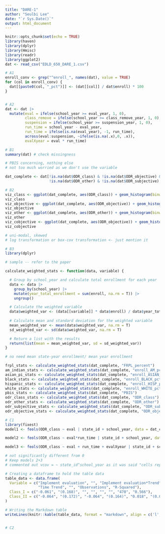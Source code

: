 ```yaml
---
title: "DARE-1"
author: "Seulbi Lee"
date: "`r Sys.Date()`"
output: html_document
---
```


```r
knitr::opts_chunk$set(echo = TRUE)
library(haven)
library(dplyr)
library(Hmisc)
library(readr)
library(ggplot2)
dat <- read_csv("EDLD_650_DARE_1.csv")
```

```r
# A1
enroll_conv <- grep("^enroll_", names(dat), value = TRUE)
for (col in enroll_conv) {
  dat[[paste0(col, "_pct")]] <- (dat[[col]] / dat$enroll) * 100
}


# A2
dat <- dat |> 
  mutate(eval = ifelse(school_year >= eval_year, 1, 0),
         class_remove = ifelse(school_year >= class_remove_year, 1, 0),
         suspension = ifelse(school_year >= suspension_year, 1, 0),
         run_time = school_year - eval_year,
         run_time = ifelse(is.na(eval_year), -1, run_time),
         across(eval:suspension, ~ifelse(is.na(.x),0, .x)),
         evalXyear = eval * run_time)


```

```r
# B1
summary(dat) # check missingness 

# PBIS concerning, nothing else 
# not too much worried as we don't use the variable 

dat_complete <- dat[!is.na(dat$ODR_class) & !is.na(dat$ODR_objective) & 
                    !is.na(dat$ODR_other) & !is.na(dat$ODR_subjective), ]

# B2
viz_class <- ggplot(dat_complete, aes(ODR_class)) + geom_histogram(binwidth=1)
viz_class
viz_objective <- ggplot(dat_complete, aes(ODR_objective)) + geom_histogram(binwidth=1)
viz_objective
viz_other <- ggplot(dat_complete, aes(ODR_other)) + geom_histogram(binwidth=1)
viz_other
viz_cobjective <- ggplot(dat_complete, aes(ODR_objective)) + geom_histogram(binwidth=1)
viz_cobjective

# uni-modal, skewed
# log transformation or box-cox transformation <- just mention it 

# B3
library(dplyr)

# sample -- refer to the paper

calculate_weighted_stats <- function(data, variable) {

  # Group by school_year and calculate total enrollment for each year
  data <- data |> 
    group_by(school_year) |> 
    mutate(year_total_enrollment = sum(enroll, na.rm = T)) |> 
    ungroup()

  # Calculate the weighted variable
  data$weighted_var <- (data[[variable]] * data$enroll) / data$year_total_enrollment
  
  # Calculate mean and standard deviation for the weighted variable
  mean_weighted_var <- mean(data$weighted_var, na.rm = T)
  sd_weighted_var <- sd(data$weighted_var, na.rm = T)

  # Return a list with the results
  return(list(mean = mean_weighted_var, sd = sd_weighted_var))
}

# no need mean state-year enrollment/ mean year enrollment

frpl_stats <- calculate_weighted_stats(dat_complete, "FRPL_percent")
am_indian_stats <- calculate_weighted_stats(dat_complete, "enroll_AM_pct")
asian_pi_stats <- calculate_weighted_stats(dat_complete, "enroll_ASIAN_pct")
black_stats <- calculate_weighted_stats(dat_complete, "enroll_BLACK_pct")
hispanic_stats <- calculate_weighted_stats(dat_complete, "enroll_HISP_pct")
white_stats <- calculate_weighted_stats(dat_complete, "enroll_WHITE_pct")
pbis_stats <- calculate_weighted_stats(dat_complete, "PBIS")
odr_class_stats <- calculate_weighted_stats(dat_complete, "ODR_class")
odr_other_stats <- calculate_weighted_stats(dat_complete, "ODR_other")
odr_subjective_stats <- calculate_weighted_stats(dat_complete, "ODR_subjective")
odr_objective_stats <- calculate_weighted_stats(dat_complete, "ODR_objective")

```

```r
# C1
library(fixest)
model1 <- feols(ODR_class ~ eval | state_id + school_year, data = dat_complete)

model2 <- feols(ODR_class ~ eval*run_time | state_id + school_year, data = dat_complete)

model3 <- feols(ODR_class ~ eval + run_time + evalXyear | state_id + school_year, data = dat_complete)

# not significantly different from 0 
# Keep models 2+3
# commented out vcov = ~ state_id^school_year as it was said "cells report estimates and associated standard errors clustered at the state level in parentheses." pg 21

# Creating a dataframe to hold the table data
table_data <- data.frame(
  Variable = c("Implement evaluation", "", "Implement evaluation*Trend", "", 
               "Time Trend", "", "Observations", "R-Squared"),
  Class_I = c("-0.061", "(0.168)", "", "", "", "", "470", "0.566"),
  Class_II = c("-0.064", "(0.172)", "-0.064", "(0.164)", "0.018", "(0.063)", "470", "0.565")
)

# Writing the Markdown table
writeLines(knitr::kable(table_data, format = "markdown", align = c('l', 'r', 'r')))


# C2


```